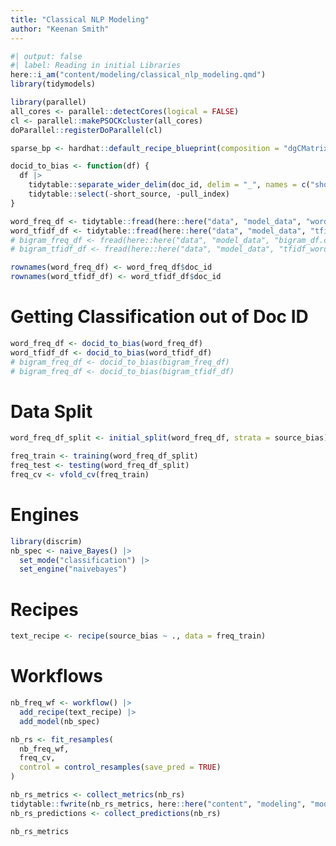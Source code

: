 ```yaml
---
title: "Classical NLP Modeling"
author: "Keenan Smith"
---
```


```r
#| output: false
#| label: Reading in initial Libraries
here::i_am("content/modeling/classical_nlp_modeling.qmd")
library(tidymodels)

library(parallel)
all_cores <- parallel::detectCores(logical = FALSE)
cl <- parallel::makePSOCKcluster(all_cores)
doParallel::registerDoParallel(cl)

sparse_bp <- hardhat::default_recipe_blueprint(composition = "dgCMatrix")

docid_to_bias <- function(df) {
  df |>
    tidytable::separate_wider_delim(doc_id, delim = "_", names = c("short_source", "pull_index", "source_bias"), cols_remove = TRUE) |>
    tidytable::select(-short_source, -pull_index)
}
```

```r
word_freq_df <- tidytable::fread(here::here("data", "model_data", "word_df.csv.gz"))
word_tfidf_df <- tidytable::fread(here::here("data", "model_data", "tfidf_word_df.csv.gz"))
# bigram_freq_df <- fread(here::here("data", "model_data", "bigram_df.csv.gz"))
# bigram_tfidf_df <- fread(here::here("data", "model_data", "tfidf_word_df.csv.gz"))

rownames(word_freq_df) <- word_freq_df$doc_id
rownames(word_tfidf_df) <- word_tfidf_df$doc_id
```
# Getting Classification out of Doc ID

```r
word_freq_df <- docid_to_bias(word_freq_df)
word_tfidf_df <- docid_to_bias(word_tfidf_df)
# bigram_freq_df <- docid_to_bias(bigram_freq_df)
# bigram_freq_df <- docid_to_bias(bigram_tfidf_df)
```

# Data Split

```r
word_freq_df_split <- initial_split(word_freq_df, strata = source_bias)

freq_train <- training(word_freq_df_split)
freq_test <- testing(word_freq_df_split)
freq_cv <- vfold_cv(freq_train)
```


# Engines

```r
library(discrim)
nb_spec <- naive_Bayes() |>
  set_mode("classification") |>
  set_engine("naivebayes")
```



# Recipes

```r
text_recipe <- recipe(source_bias ~ ., data = freq_train)
```

# Workflows

```r
nb_freq_wf <- workflow() |>
  add_recipe(text_recipe) |>
  add_model(nb_spec)
```

```r
nb_rs <- fit_resamples(
  nb_freq_wf,
  freq_cv,
  control = control_resamples(save_pred = TRUE)
)
```

```r
nb_rs_metrics <- collect_metrics(nb_rs)
tidytable::fwrite(nb_rs_metrics, here::here("content", "modeling", "model_results", "nb_rs_metrics.csv"))
nb_rs_predictions <- collect_predictions(nb_rs)

nb_rs_metrics
```

